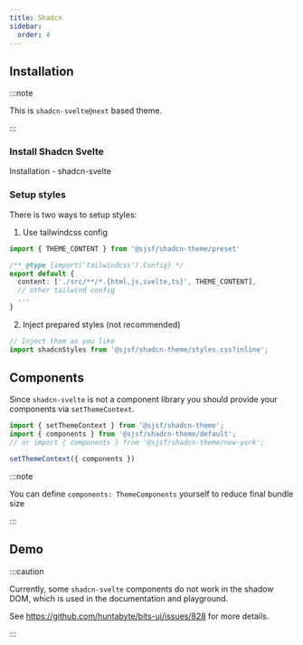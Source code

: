 ```yaml
---
title: Shadcn
sidebar:
  order: 4
---
```





## Installation

<Npm pkg="@sjsf/shadcn-theme" />

:::note

This is `shadcn-svelte@next` based theme.

:::

### Install Shadcn Svelte

<LinkButton href="https://next.shadcn-svelte.com/docs/installation" variant='secondary' target="_blank" icon="external">
  Installation - shadcn-svelte
</LinkButton>

### Setup styles

There is two ways to setup styles:

1. Use tailwindcss config

```typescript
import { THEME_CONTENT } from '@sjsf/shadcn-theme/preset'

/** @type {import('tailwindcss').Config} */
export default {
  content: ['./src/**/*.{html,js,svelte,ts}', THEME_CONTENT],
  // other tailwind config
  ...
}
```

2. Inject prepared styles (not recommended)

```typescript
// Inject them as you like
import shadcnStyles from '@sjsf/shadcn-theme/styles.css?inline';
```

## Components

Since `shadcn-svelte` is not a component library you should provide your components via `setThemeContext`.

```typescript
import { setThemeContext } from '@sjsf/shadcn-theme';
import { components } from '@sjsf/shadcn-theme/default';
// or import { components } from '@sjsf/shadcn-theme/new-york';

setThemeContext({ components })
```

:::note

You can define `components: ThemeComponents` yourself to reduce final bundle size

:::

## Demo

:::caution

Currently, some `shadcn-svelte` components do not work in the shadow DOM,
which is used in the documentation and playground.

See https://github.com/huntabyte/bits-ui/issues/828 for more details.

:::

<Tabs>
<TabItem label="Form.svelte">
  <Code code={shadcnThemeCode} lang="svelte" />
</TabItem>
<TabItem label="_demo-schema.ts">
  <Code code={demoSchemaCode} lang="typescript" />
</TabItem>
</Tabs>

<Card>
  <ShadcnTheme />
</Card>
